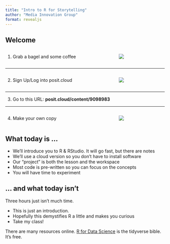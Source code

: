 ```yaml
---
title: "Intro to R for Storytelling"
author: "Media Innovation Group"
format: revealjs
---
```


## Welcome

:::: {.columns}
::: {.column width="70%"}

1. Grab a bagel and some coffee

:::
::: {.column width="30%"}

![](https://images-prd.sodexomyway.net/web/en-us/media/EBB_bagels-coffee-1920x976_tcm17-28170.jpg)
:::
::::

<hr>

:::: {.columns}
::: {.column width="70%"}

2. Sign Up/Log into posit.cloud

:::

::: {.column width="30%"}
![](images/posit-cloud.svg)
:::
::::
<hr>

3. Go to this URL: **posit.cloud/content/9098983**

<hr>

:::: {.columns}
::: {.column width="70%"}
4. Make your own copy 
:::
::: {.column width="30%"}
![](images/save-perm-copy.png)
:::
::::

## What today is ...

- We'll introduce you to R & RStudio. It will go fast, but there are notes
- We'll use a cloud version so you don't have to install software
- Our "project" is both the lesson and the workspace
- Most code is pre-written so you can focus on the concepts
- You will have time to experiment

## ... and what today isn't

Three hours just isn't much time.
 
- This is just an introduction.
- Hopefully this demystifies R a little and makes you curious
- Take my class!

There are many resources online. [R for Data Science](https://r4ds.hadley.nz/) is the tidyverse bible. It's free.
